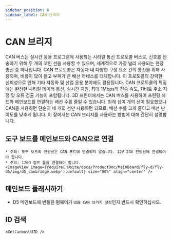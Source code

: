```yaml
---
sidebar_position: 6
sidebar_label: CAN 브리지
---
```




# CAN 브리지

CAN 버스는 실시간 응용 프로그램에 사용되는 시리얼 통신 프로토콜 버스로, 신호를 전송하기 위해 두 개의 꼬인 선을 사용할 수 있으며, 세계적으로 가장 널리 사용되는 현장 총선 중 하나입니다. CAN 프로토콜은 자동차 내 다양한 구성 요소 간의 통신을 위해 사용되며, 비용이 많이 들고 부피가 큰 배선 하네스를 대체합니다. 이 프로토콜의 강력한 신뢰성으로 인해 기타 자동화 및 산업 응용 분야에도 활용됩니다. CAN 프로토콜의 특징에는 완전한 시리얼 데이터 통신, 실시간 지원, 최대 1Mbps의 전송 속도, 11비트 주소 지정 및 오류 검출 기능이 포함됩니다.
3D 프린터에서는 CAN 버스를 사용하여 프린팅 헤드와 메인보드를 연결하는 배선 수를 줄일 수 있습니다. 원래 십여 개의 선이 필요했으나 CAN을 사용하면 단순히 네 개의 선만 사용하면 되므로, 배선 수를 크게 줄이고 배선 난이도를 낮추게 됩니다.
이 장에서는 CAN 브리지를 사용하는 방법에 대해 간단히 설명합니다.

## 도구 보드를 메인보드와 CAN으로 연결

    * 주의: 도구 보드의 전원선은 CAN 포트에 연결되지 않습니다. 12V-24V 전원선에 연결되어야 합니다.
    * 주의: 120Ω 점프 풀을 연결해야 합니다.
    <ImageView image={require('@site/docs/ProductDoc/MainBoard/fly-d/fly-d5/img/d5_canbridge.webp').default} size="80%" align="center" />

## 메인보드 플래시하기

* D5 메인보드에 번들된 펌웨어가 `USB CAN 브리지 설정`인지 반드시 확인하십시오.

## ID 검색

    <GetCanbusUUID />
